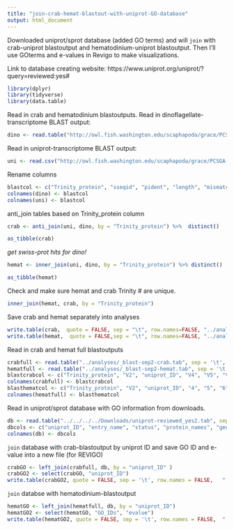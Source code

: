 ```yaml
---
title: "join-crab-hemat-blastout-with-uniprot-GO-database"
output: html_document
---
```


Downloaded uniprot/sprot database (added GO terms) and will `join` with crab-uniprot blastoutput and hematodinium-uniprot blastoutput. Then I'll use GOterms and e-values in Revigo to make visualizations. 

Link to database creating website: https://www.uniprot.org/uniprot/?query=reviewed:yes# 

```r
library(dplyr)
library(tidyverse)
library(data.table)
```

Read in crab and hematodinium blastoutputs. 
Read in dinoflagellate-transcriptome BLAST output:
```r
dino <- read.table("http://owl.fish.washington.edu/scaphapoda/grace/PCSGA-2019/Cb_v1_blastx_uniprot2864_imac.tab", sep = '\t', header = FALSE)
```

Read in uniprot-transcriptome BLAST output: 
```r
uni <- read.csv("http://owl.fish.washington.edu/scaphapoda/grace/PCSGA-2019/1108-cbairdiblast-sprot.tab", sep = '\t', header = TRUE)
```

Rename columns
```r
blastcol <- c("Trinity_protein", "sseqid", "pident", "length", "mismatch", "gapopen", "qstart", "qend", "sstart", "send", "evalue", "bitscore")
colnames(dino) <- blastcol
colnames(uni) <- blastcol
```

anti_join tables based on Trinity_protein column
```r
crab <- anti_join(uni, dino, by = "Trinity_protein") %>%  distinct()
```
```r
as_tibble(crab)
```
*get swiss-prot hits for dino!*
```r
hemat <- inner_join(uni, dino, by = "Trinity_protein") %>% distinct()
```
```r
as_tibble(hemat)
```
Check and make sure hemat and crab Trinity # are unique.
```r
inner_join(hemat, crab, by = "Trinity_protein")
```
Save crab and hemat separately into analyses
```r
write.table(crab,  quote = FALSE, sep = "\t", row.names=FALSE, "../analyses/crab-blastx-sp-full.tab")
write.table(hemat,  quote = FALSE,sep = "\t", row.names=FALSE, "../analyses/hemat-blastx-sp-full.tab")
```

Read in crab and hemat full blastoutputs
```r
crabfull <- read.table("../analyses/_blast-sep2-crab.tab", sep = '\t', header = FALSE)
hematfull <- read.table("../analyses/_blast-sep2-hemat.tab", sep = '\t', header = FALSE)
blastcrabcol <- c("Trinity_protein", "V2", "uniprot_ID", "V4", "V5", "V6", "V7", "V8", "V9", "10", "V11", "V12", "evalue", "14")
colnames(crabfull) <- blastcrabcol
blasthematcol <- c("Trinity_protein", "V2", "uniprot_ID", "4", "5", "6", "7", "8", "9", "10", "11", "12", "evalue", "14", "15", "16", "17", "18", "19", "20", "21", "22", "23", "24", "25", "26", "27")
colnames(hematfull) <- blasthematcol
```


Read in uniprot/sprot database with GO information from downloads. 
```r
db <- read.table("../../../../Downloads/uniprot-reviewed_yes2.tab", sep = '\t', fill = TRUE, header = TRUE)
dbcols <- c("uniprot_ID", "entry_name", "status", "protein_names", "gene_names", "organism", "length", "GO", "GO_IDs")
colnames(db) <- dbcols
```
`join` database with crab-blastoutput by uniprot ID and save GO ID and e-value into a new file (for REVIGO)
```r
crabGO <- left_join(crabfull, db, by = "uniprot_ID" )
crabGO2 <- select(crabGO, "uniprot_ID")
write.table(crabGO2, quote = FALSE, sep = '\t', row.names = FALSE,   "../analyses/crab-forRevigo.tab")
```

`join` databse with hematodinium-blastoutput
```r
hematGO <- left_join(hematfull, db, by = "uniprot_ID")
hematGO2 <- select(hematGO, "GO_IDs", "evalue")
write.table(hematGO2, quote = FALSE, sep = '\t', row.names = FALSE,  "../analyses/hemat-forRevigo.tab")
```
